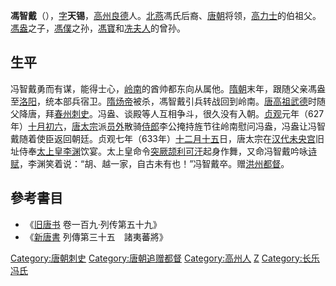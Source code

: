 '''馮智戴'''（{{bd|？||？||catIdx=F馮}}），[[表字|字]]'''天锡'''，[[高州_(广东)|高州]][[良德县|良德]]人。[[北燕|北燕]]馮氏后裔、[[唐朝|唐朝]]将领，[[高力士|高力士]]的伯祖父。[[馮盎|馮盎]]之子，[[馮僕|馮僕]]之孙，[[馮寶|馮寶]]和[[冼夫人|冼夫人]]的曾孙。

== 生平 ==
冯智戴勇而有谋，能得士心，[[岭南|岭南]]的酋帅都东向从属他。[[隋朝|隋朝]]末年，跟随父亲馮盎至[[洛阳|洛阳]]，统本部兵宿卫。[[隋炀帝|隋炀帝]]被杀，馮智戴引兵转战回到岭南。[[唐高祖|唐高祖]][[武德|武德]]时随父降唐，拜[[春州|春州]][[刺史|刺史]]。冯盎、谈殿等人互相争斗，很久没有入朝。[[贞观|贞观]]元年（627年）[[十月初六|十月初六]]，[[唐太宗|唐太宗]]派[[员外|员外]]散骑[[侍郎|侍郎]]李公掩持旌节往岭南慰问冯盎，冯盎让冯智戴随着使臣返回朝廷。贞观七年（633年）[[十二月十五|十二月十五]]日，唐太宗在[[汉代|汉代]][[未央宫|未央宫]]旧址侍奉[[太上皇|太上皇]][[李渊|李渊]]饮宴。太上皇命令[[突厥|突厥]][[颉利可汗|颉利可汗]]起身作舞，又命冯智戴吟咏[[诗|诗]][[赋|赋]]，李渊笑着说：“胡、越一家，自古未有也！”冯智戴卒。赠[[洪州|洪州]][[都督|都督]]。
==參考書目==
*《[[旧唐书|旧唐书]] 卷一百九·列传第五十九》
*《[[新唐書|新唐書]] 列傳第三十五　諸夷蕃將》

{{DEFAULTSORT:F}}
[[Category:唐朝刺史|Category:唐朝刺史]]
[[Category:唐朝追赠都督|Category:唐朝追赠都督]]
[[Category:高州人|Category:高州人]]
[[Category:馮姓|Z]]
[[Category:长乐冯氏|Category:长乐冯氏]]